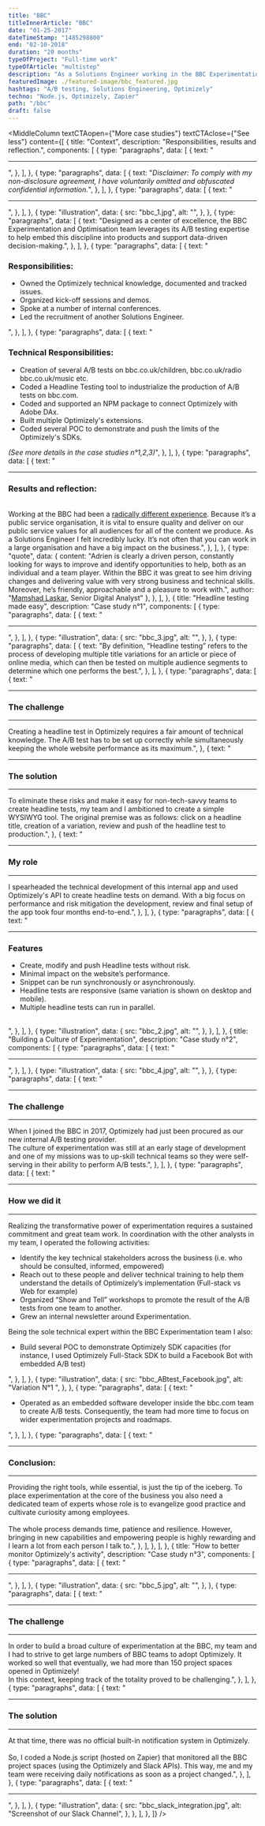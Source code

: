 ```yaml
---
title: "BBC"
titleInnerArticle: "BBC"
date: "01-25-2017"
dateTimeStamp: "1485298800"
end: "02-10-2018"
duration: "20 months"
typeOfProject: "Full-time work"
typeOfArticle: "multistep"
description: "As a Solutions Engineer working in the BBC Experimentation team, I was responsible for turning business requirements into tangible tools and deliverables through my technical expertise.<br>Being the sole technical expert within the wider team, I was required to adapt to changing business needs, keep abreast of the latest development, and constantly gaining new skills.<br><br><b>Key outcomes:</b><ul><li>Drove the internal adoption of Optimizely, our A/B testing provider.</li><li>Development of apps, modules and A/B tests that were pushed live to millions of users.</li></ul>"
featuredImage: ./featured-image/bbc_featured.jpg
hashtags: "A/B testing, Solutions Engineering, Optimizely"
techno: "Node.js, Optimizely, Zapier"
path: "/bbc"
draft: false
---
```


<MiddleColumn
	textCTAopen={"More case studies"}
	textCTAclose={"See less"}
	content={[
		{
			title: "Context",
			description: "Responsibilities, results and reflection.",
			components: [
				{
					type: "paragraphs",
					data: [
						{
							text: "<hr>",
						},
					],
				},
				{
					type: "paragraphs",
					data: [
						{
							text: "<span style='font-style:italic;'>Disclaimer: To comply with my non-disclosure agreement, I have voluntarily omitted and obfuscated confidential information.</span>",
						},
					],
				},
				{
					type: "paragraphs",
					data: [
						{
							text: "<hr>",
						},
					],
				},
				{
					type: "illustration",
					data: {
						src: "bbc_1.jpg",
						alt: "",
					},
				},
				{
					type: "paragraphs",
					data: [
						{
							text: "Designed as a center of excellence, the BBC Experimentation and Optimisation team leverages its A/B testing expertise to help embed this discipline into products and support data-driven decision-making.",
						},
					],
				},
				{
					type: "paragraphs",
					data: [
						{
							text: "<h3>Responsibilities:</h3><ul><li>Owned the Optimizely technical knowledge, documented and tracked issues.</li><li>Organized kick-off sessions and demos.</li><li>Spoke at a number of internal conferences.</li><li>Led the recruitment of another Solutions Engineer.</li></ul>",
						},
					],
				},
				{
					type: "paragraphs",
					data: [
						{
							text: "<h3>Technical Responsibilities:</h3><ul><li>Creation of several A/B tests on bbc.co.uk/children, bbc.co.uk/radio bbc.co.uk/music etc.</li><li>Coded a Headline Testing tool to industrialize the production of A/B tests on bbc.com.</li><li>Coded and supported an NPM package to connect Optimizely with Adobe DAx.</li><li>Built multiple Optimizely's extensions.</li><li>Coded several POC to demonstrate and push the limits of the Optimizely's SDKs.</li></ul><span style='font-style:italic;'>(See more details in the case studies n°1,2,3)</span>",
						},
					],
				},
				{
					type: "paragraphs",
					data: [
						{
							text: "<hr><h3>Results and reflection:</h3><br>Working at the BBC had been a <a href='https://medium.com/bbc-data-science/what-does-a-solutions-engineer-do-in-bbc-experimentation-3f96633d7a52' target='_blank'>radically different experience</a>. Because it’s a public service organisation, it is vital to ensure quality and deliver on our public service values for all audiences for all of the content we produce. As a Solutions Engineer I felt incredibly lucky. It’s not often that you can work in a large organisation and have a big impact on the business.",
						},
					],
				},
				{
					type: "quote",
					data: {
						content: "Adrien is clearly a driven person, constantly looking for ways to improve and identify opportunities to help, both as an individual and a team player. Within the BBC it was great to see him driving changes and delivering value with very strong business and technical skills. Moreover, he’s friendly, approachable and a pleasure to work with.",
						author: "<a href='https://www.linkedin.com/in/mamshad-laskar-33214597/' target='_blank'>Mamshad Laskar</a>, Senior Digital Analyst"
					},
				},
			],
		},
		{
			title: "Headline testing made easy",
			description: "Case study n°1",
			components: [
				{
					type: "paragraphs",
					data: [
						{
							text: "<hr>",
						},
					],
				},
				{
					type: "illustration",
					data: {
						src: "bbc_3.jpg",
						alt: "",
					},
				},
				{
					type: "paragraphs",
					data: [
						{
							text: "By definition, “Headline testing” refers to the process of developing multiple title variations for an article or piece of online media, which can then be tested on multiple audience segments to determine which one performs the best.",
						},
					],
				},
				{
					type: "paragraphs",
					data: [
						{
							text: "<hr><h3>The challenge</h3><hr>Creating a headline test in Optimizely requires a fair amount of technical knowledge. The A/B test has to be set up correctly while simultaneously keeping the whole website performance as its maximum.",
						},
						{
							text: "<hr><h3>The solution</h3><hr>To eliminate these risks and make it easy for non-tech-savvy teams to create headline tests, my team and I ambitioned to create a simple WYSIWYG tool. The original premise was as follows: click on a headline title, creation of a variation, review and push of the headline test to production.",
						},
						{
							text: "<hr><h3>My role</h3><hr>I spearheaded the technical development of this internal app and used Optimizely's API to create headline tests on demand. With a big focus on performance and risk mitigation the development, review and final setup of the app took four months end-to-end.",
						},
					],
				},
				{
					type: "paragraphs",
					data: [
						{
							text: "<hr><h3>Features</h3><ul><li>Create, modify and push Headline tests without risk.</li><li>Minimal impact on the website’s performance.</li><li>Snippet can be run synchronously or asynchronously.</li><li>Headline tests are responsive (same variation is shown on desktop and mobile).</li><li>Multiple headline tests can run in parallel.</li></ul><br>",
						},
					],
				},
				{
					type: "illustration",
					data: {
						src: "bbc_2.jpg",
						alt: "",
					},
				},
			],
		},
		{
			title: "Building a Culture of Experimentation",
			description: "Case study n°2",
			components: [
				{
					type: "paragraphs",
					data: [
						{
							text: "<hr>",
						},
					],
				},
				{
					type: "illustration",
					data: {
						src: "bbc_4.jpg",
						alt: "",
					},
				},
				{
					type: "paragraphs",
					data: [
						{
							text: "<hr><h3>The challenge</h3><hr>When I joined the BBC in 2017, Optimizely had just been procured as our new internal A/B testing provider.<br>The culture of experimentation was still at an early stage of development and one of my missions was to up-skill technical teams so they were self-serving in their ability to perform A/B tests.",
						},
					],
				},
				{
					type: "paragraphs",
					data: [
						{
							text: "<hr><h3>How we did it</h3><hr>Realizing the transformative power of experimentation requires a sustained commitment and great team work. In coordination with the other analysts in my team, I operated the following activities:<ul><li>Identify the key technical stakeholders across the business  (i.e. who should be consulted, informed, empowered)</li><li>Reach out to these people and deliver technical training to help them understand the details of Optimizely’s implementation (Full-stack vs Web for example)</li><li>Organized “Show and Tell” workshops to promote the result of the A/B tests from one team to another.</li><li>Grew an internal newsletter around Experimentation.</li></ul>Being the sole technical expert within the BBC Experimentation team I also:<ul><li>Build several POC to demonstrate Optimizely SDK capacities (for instance, I used Optimizely Full-Stack SDK to build a Facebook Bot with embedded A/B test)</li></ul>",
						},
					],
				},
				{
					type: "illustration",
					data: {
						src: "bbc_ABtest_Facebook.jpg",
						alt: "Variation N°1 ",
					},
				},
				{
					type: "paragraphs",
					data: [
						{
							text: "<ul><li>Operated as an embedded software developer inside the bbc.com team to create A/B tests. Consequently, the team had more time to focus on wider experimentation projects and roadmaps.</li></ul>",
						},
					],
				},
				{
					type: "paragraphs",
					data: [
						{
							text: "<hr><h3>Conclusion:</h3><hr>Providing the right tools, while essential, is just the tip of the iceberg. To place experimentation at the core of the business you also need a dedicated team of experts whose role is to evangelize good practice and cultivate curiosity among employees.<br><br>The whole process demands time, patience and resilience. However,  bringing in new capabilities and empowering people is highly rewarding and I learn a lot from each person I talk to.",
						},
					],
				},
			],
		},
		{
			title: "How to better monitor Optimizely's activity",
			description: "Case study n°3",
			components: [
				{
					type: "paragraphs",
					data: [
						{
							text: "<hr>",
						},
					],
				},
				{
					type: "illustration",
					data: {
						src: "bbc_5.jpg",
						alt: "",
					},
				},
				{
					type: "paragraphs",
					data: [
						{
							text: "<hr><h3>The challenge</h3><hr>In order to build a broad culture of experimentation at the BBC, my team and I had to strive to get large numbers of BBC teams to adopt Optimizely. It worked so well that eventually, we had more than 150 project spaces opened in Optimizely! <br>In this context, keeping track of the totality proved to be challenging.",
						},
					],
				},
				{
					type: "paragraphs",
					data: [
						{
							text: "<hr><h3>The solution</h3><hr>At that time, there was no official built-in notification system in Optimizely.<br><br>So, I coded a Node.js script (hosted on Zapier) that monitored all the BBC project spaces (using the Optimizely and Slack APIs). This way, me and my team were receiving daily notifications as soon as a project changed.",
						},
					],
				},
				{
					type: "paragraphs",
					data: [
						{
							text: "<hr>",
						},
					],
				},
				{
					type: "illustration",
					data: {
						src: "bbc_slack_integration.jpg",
						alt: "Screenshot of our Slack Channel",
					},
				},
			],
		},
	]}
/>
